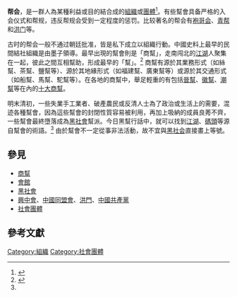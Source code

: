 {{about|社會團體|各種其他團體|社團}}

{{refimprove|time=2019-07-29T20:18:45+00:00}}
'''帮会'''，是一群人為某種利益或目的結合成的[[组织_(社会学)|組織]]或[[團體|團體]]<ref>{{Cite web |url=http://dict.revised.moe.edu.tw/cgi-bin/newDict/dict.sh?idx=dict.idx&cond=%C0%B0%B7%7C&pieceLen=50&fld=1&cat=&imgFont=1 |title=《重編國語辭典修訂本：幫會》 |access-date=2011-08-28 |archive-date=2015-05-12 |archive-url=https://web.archive.org/web/20150512045728/http://dict.revised.moe.edu.tw/cgi-bin/newDict/dict.sh?idx=dict.idx&cond=%C0%B0%B7%7C&pieceLen=50&fld=1&cat=&imgFont=1 }}</ref>。有些幫會具备严格的入会仪式和帮规，违反帮规会受到一定程度的惩罚。比较著名的帮会有[[袍哥会|袍哥会]]、[[青帮|青帮]]和[[洪门|洪门]]等。

古时的帮会一般不通过朝廷批准，皆是私下成立以組織行動。中國史料上最早的民間結社組織是由墨子領導。最早出現的幫會則是「商幫」，走南闯北的[[江湖|江湖]]人聚集在一起，彼此之間互相幫助，形成最早的「幫」。<ref name=muxuan>{{cite web|author=木萱子|title=解密历史上真实的晋商：成功的“黑社会”组织？|work=晋商之死|publisher=中国经济出版社|url=http://news.ifeng.com/history/zhongguojindaishi/detail_2010_02/20/350083_0.shtml|year=2009|isbn=9787501793808|quote=经商需要历经的地方，自然条件自然不会好的，长途贩运，山高水长，成群结队是最理想的形式，既可保证安全，又可互相帮助。……有人的地方就有江湖。许多人将江湖与帮会结合在一起……以致“江湖”一词基本上是中国古代帮会的代名词，“码头”一词也是中国古代帮会最重要的行话之一。|access-date=2019-07-30|archive-date=2019-07-30|archive-url=https://web.archive.org/web/20190730140026/http://news.ifeng.com/history/zhongguojindaishi/detail_2010_02/20/350083_0.shtml}}</ref> 商幫有源於其業務形式（如絲幫、茶幫、鹽幫等）、源於其地緣形式（如福建幫、廣東幫等）或源於其交通形式（如船幫、馬幫、駝幫等）。在各地的商幫中，舉足輕重的有包括[[晉商|晉幫]]、[[徽商|徽幫]]、[[潮商|潮幫]]等在內的[[十大商幫|十大商幫]]。

明末清初，一些失業手工業者、破產農民或反清人士為了政治或生活上的需要，混迹各種幫會，因為這些幫會的封閉性質容易被利用，再加上吸納的成員良莠不齊，一些幫會最終墮落成為[[黑社會|黑社會]]幫派。今日黑幫行話中，就可以找到[[江湖|江湖]]、[[碼頭|碼頭]]等源自幫會的術語。<ref name=muxuan /> 由於幫會不一定從事非法活動，故不宜與[[黑社会|黑社会]]直接畫上等號。

==參見==
* [[商幫|商幫]]
* [[會館|會館]]
* [[黑社會|黑社會]]
* [[興中會|興中會]]、[[中國同盟會|中國同盟會]]、[[洪門|洪門]]、[[中國共產黨|中國共產黨]]
* [[社會團體|社會團體]]

==參考文獻==
{{Reflist}}

[[Category:組織|Category:組織]]
[[Category:社會團體|Category:社會團體]]